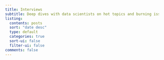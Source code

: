 ```yaml
---
title: Interviews
subtitle: Deep dives with data scientists on hot topics and burning issues
listing:
  contents: posts
  sort: "date desc"
  type: default
  categories: true
  sort-ui: false
  filter-ui: false
comments: false
---
```


